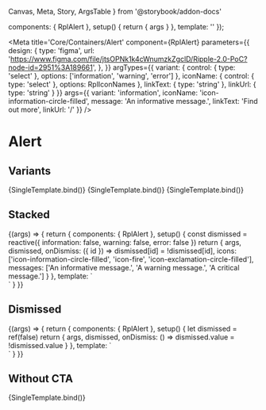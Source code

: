   Canvas,
  Meta,
  Story,
  ArgsTable
} from '@storybook/addon-docs'

  components: { RplAlert },
  setup() {
    return { args }
  },
  template: '<RplAlert v-bind="args"></RplAlert>'
});


<Meta
  title='Core/Containers/Alert'
  component={RplAlert}
    parameters={{
    design: {
      type: 'figma',
      url:
        'https://www.figma.com/file/jtsOPNk1k4cWnumzkZgclD/Ripple-2.0-PoC?node-id=2951%3A189661',
    },
  }}
  argTypes={{
    variant: {
      control: { type: 'select' },
      options: ['information', 'warning', 'error']
    },
    iconName: {
      control: { type: 'select' },
      options: RplIconNames
    },
    linkText: {
      type: 'string'
    },
    linkUrl: {
      type: 'string'
    }
  }}
  args={{
    variant: 'information',
    iconName: 'icon-information-circle-filled',
    message: 'An informative message.',
    linkText: 'Find out more',
    linkUrl: '/'
  }}
/>

# Alert

<ArgsTable of={RplAlert} />

## Variants

<Canvas columns={2}>
  <Story
    name='Information'
    args={{
      variant: 'information',
      message: 'An informative message.',
      iconName: 'icon-information-circle-filled',
      alertId: 'info-1'
    }}
  >
    {SingleTemplate.bind()}
  </Story>
  <Story
    name='Warning'
    args={{
      variant: 'warning',
      message: 'A warning message.',
      iconName: 'icon-fire',
      alertId: 'fire-1'
    }}
  >
    {SingleTemplate.bind()}
  </Story>
  <Story
    name='Danger'
    args={{
      variant: 'error',
      message: 'A critical message.',
      iconName: 'icon-exclamation-circle-filled',
      alertId: 'danger-1'
    }}
  >
    {SingleTemplate.bind()}
  </Story>
</Canvas>

## Stacked

<Canvas>
  <Story
    name='Stacked'
    args={{
      variant: 'error',
      iconName: 'icon-exclamation-circle-filled'
    }}
    parameters={{ actions: { argTypesRegex: '^on.*' } }}
  >
    {(args) => {
      return {
        components: { RplAlert },
        setup() {
          const dismissed = reactive({
            information: false,
            warning: false,
            error: false
          })
          return {
            args,
            dismissed,
            onDismiss: ({ id }) => dismissed[id] = !dismissed[id],
            icons: ['icon-information-circle-filled', 'icon-fire', 'icon-exclamation-circle-filled'],
            messages: ['An informative message.', 'A warning message.', 'A critical message.']
          }
        },
        template: `<div style="position: relative;" v-for="(alert, i) in Object.keys(dismissed)">
            <RplAlert v-bind="args"
              :message="messages[i]"
              :iconName="icons[i]"
              :key="'alert-' + i"
              :variant="alert"
              :alertId="alert"
              :dismissed="dismissed[alert]"
              @dismiss="onDismiss"
            >
            </RplAlert>
          </div>`
      }
    }}
  </Story>
</Canvas>

## Dismissed

<Canvas columns={2}>
  <Story
    name='Dismissed'
    args={{
      variant: 'error',
      iconName: 'icon-exclamation-circle-filled'
    }}
    play={playFunction}
  >
    {(args) => {
      return {
        components: { RplAlert },
        setup() {
          let dismissed = ref(false)
          return {
            args,
            dismissed,
            onDismiss: () =>  dismissed.value = !dismissed.value
          }
        },
        template: `<div style="position: relative;">
            <RplAlert v-bind="args"
              variant="information"
              alertId="123"
              :dismissed="dismissed"
              @dismiss="onDismiss"
            >
            </RplAlert>
          </div>`
      }
    }}
  </Story>
</Canvas>


## Without CTA

<Canvas>
  <Story
    name='Without CTA'
    args={{
      variant: 'warning',
      message: 'An example of an alert without the CTA.',
      alertId: 'no-cta',
      linkUrl: null
    }}
  >
    {SingleTemplate.bind()}
  </Story>
</Canvas>
